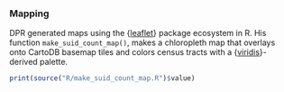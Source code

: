 ### Mapping

DPR generated maps using the {[leaflet](https://rstudio.github.io/leaflet/)} package ecosystem in R. His function `make_suid_count_map()`, makes a chloropleth map that overlays onto CartoDB basemap tiles and colors census tracts with a {[viridis](https://sjmgarnier.github.io/viridis/index.html)}-derived palette.

```r
print(source("R/make_suid_count_map.R")$value)
```